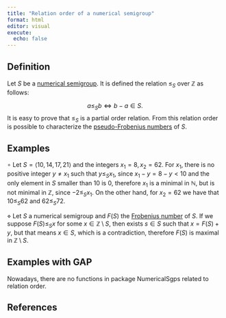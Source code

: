 ```yaml
---
title: "Relation order of a numerical semigroup"
format: html
editor: visual
execute: 
  echo: false
---
```


## Definition

Let $S$ be a [numerical semigroup](Numerical-semigroup.qmd). It is defined the relation $\le_S$ over $\mathbb{Z}$ as follows:

$$
a \le_S b \Longleftrightarrow b - a \in S.
$$ It is easy to prove that $\le_S$ is a partial order relation. From this relation order is possible to characterize the [pseudo-Frobenius numbers](Pseudo-Frobenius-number.qmd) of $S$.

## Examples

$\circ$ Let $S = \langle 10, 14, 17, 21 \rangle$ and the integers $x_1 = 8, x_2 = 62$. For $x_1$, there is no positive integer $y \ne x_1$ such that $y \le_S x_1$, since $x_1 - y = 8 - y < 10$ and the only element in $S$ smaller than $10$ is $0$, therefore $x_1$ is a minimal in $\mathbb{N}$, but is not minimal in $\mathbb{Z}$, since $-2 \le_S x_1$. On the other hand, for $x_2 = 62$ we have that $10 \le_S 62$ and $62 \le_S 72$.

$\diamond$ Let $S$ a numerical semigroup and $F(S)$ the [Frobenius number](Frobenius-number.qmd) of $S$. If we suppose $F(S) \le_S x$ for some $x \in \mathbb{Z} \setminus S$, then exists $s \in S$ such that $x = F(S) + y$, but that means $x \in S$, which is a contradiction, therefore $F(S)$ is maximal in $\mathbb{Z} \setminus S$.

## Examples with GAP

Nowadays, there are no functions in package NumericalSgps related to relation order.

## References

